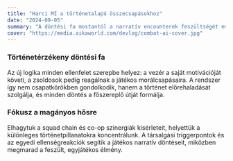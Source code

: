```yaml
---
title: "Harci MI a történetalapú összecsapásokhoz"
date: "2024-09-05"
summary: "A döntési fa mostantól a narratív encounterek feszültségét emeli, hogy az egyjátékos kaland még filmszerűbb legyen."
cover: "https://media.aikaworld.com/devlog/combat-ai-cover.jpg"
---
```


### Történetérzékeny döntési fa

Az új logika minden ellenfelet szerepbe helyez: a vezér a saját motivációját követi, a zsoldosok pedig reagálnak a játékos morálcsapásaira. A rendszer így nem csapatkörökben gondolkodik, hanem a történet előrehaladását szolgálja, és minden döntés a főszereplő útját formálja.

### Fókusz a magányos hősre

Elhagytuk a squad chain és co-op szinergiák kísérleteit, helyettük a különleges történetpillanatokra koncentrálunk. A társalgási triggerpontok és az egyedi ellenségreakciók segítik a játékos narratív döntéseit, miközben megmarad a feszült, egyjátékos élmény.
